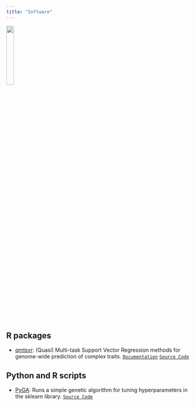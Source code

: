 ```yaml
---
title: "Software"
---
```


![](images/software.png){width=20%}  

## R packages

* [qmtsvr](): (Quasi) Multi-task Support Vector Regression methods for genome-wide prediction of complex traits. 
[`Documentation`](qmtsvr_doc.html) [`Source Code`](https://github.com/alvesand/qmtsvr)  

## Python and R scripts

* [PyGA](): Runs a simple genetic algorithm for tuning hyperparameters in the sklearn library.  [`Source Code`](https://github.com/alvesand/pyga)  
